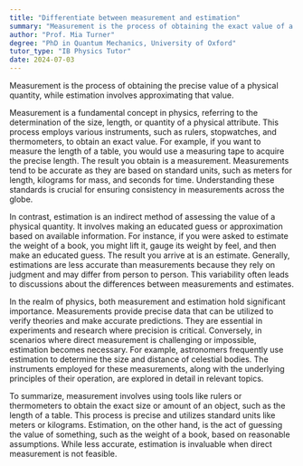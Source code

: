 ```yaml
---
title: "Differentiate between measurement and estimation"
summary: "Measurement is the process of obtaining the exact value of a physical quantity, while estimation is approximating its value."
author: "Prof. Mia Turner"
degree: "PhD in Quantum Mechanics, University of Oxford"
tutor_type: "IB Physics Tutor"
date: 2024-07-03
---
```


Measurement is the process of obtaining the precise value of a physical quantity, while estimation involves approximating that value.

Measurement is a fundamental concept in physics, referring to the determination of the size, length, or quantity of a physical attribute. This process employs various instruments, such as rulers, stopwatches, and thermometers, to obtain an exact value. For example, if you want to measure the length of a table, you would use a measuring tape to acquire the precise length. The result you obtain is a measurement. Measurements tend to be accurate as they are based on standard units, such as meters for length, kilograms for mass, and seconds for time. Understanding these standards is crucial for ensuring consistency in measurements across the globe.

In contrast, estimation is an indirect method of assessing the value of a physical quantity. It involves making an educated guess or approximation based on available information. For instance, if you were asked to estimate the weight of a book, you might lift it, gauge its weight by feel, and then make an educated guess. The result you arrive at is an estimate. Generally, estimations are less accurate than measurements because they rely on judgment and may differ from person to person. This variability often leads to discussions about the differences between measurements and estimates.

In the realm of physics, both measurement and estimation hold significant importance. Measurements provide precise data that can be utilized to verify theories and make accurate predictions. They are essential in experiments and research where precision is critical. Conversely, in scenarios where direct measurement is challenging or impossible, estimation becomes necessary. For example, astronomers frequently use estimation to determine the size and distance of celestial bodies. The instruments employed for these measurements, along with the underlying principles of their operation, are explored in detail in relevant topics.

To summarize, measurement involves using tools like rulers or thermometers to obtain the exact size or amount of an object, such as the length of a table. This process is precise and utilizes standard units like meters or kilograms. Estimation, on the other hand, is the act of guessing the value of something, such as the weight of a book, based on reasonable assumptions. While less accurate, estimation is invaluable when direct measurement is not feasible.
    